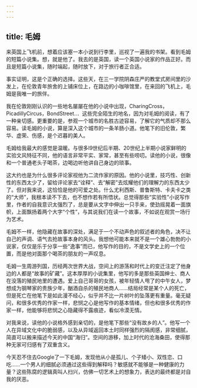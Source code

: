 ```yaml
---
---
---
```

title: 毛姆
---




来英国上飞机前，想着应该塞一本小说到行李里，巡视了一遍我的书架。看到毛姆的短篇小说集。想，就是他了。我去的是英国，读一个英国小说家的作品正好。而且是短篇小说集，随时端起，随时放下，对于旅行者正合适。

事实证明，这是个正确的选择。这些天，在三一学院阴森庄严的教堂式房间里的沙发上，在伦敦青年旅舍的上铺床位上，在路边的小咖啡馆里，在来回的飞机上，毛姆是我唯一的旅伴。

我在伦敦刚刚认识的一些地名屡屡在他的小说中出现，CharingCross，PicadillyCircus，BondStreet..．这些完全陌生的地名，因为对毛姆的阅读，有了一种亲切感。更重要的是，参观一个城市的名胜古迹容易，了解它的气质却不那么容易。读毛姆的小说，算是深入这个城市的一条羊肠小道。他笔下的旧伦敦，繁华、虚荣、伤感，是个迟暮的美人。

毛姆给我最大的感觉是温暖。与很多l9世纪后半期、20世纪上半期小说家鲜明的实验文风特征不同，他的语言非常平实、家常，甚至有些唠叨。读他的小说，很像和一个普通老头子喝茶，边喝边听他讲自己身边的琐事。

这大约也是为什么很多评论家视他为二流作家的原因。他的小说里，技巧性、创新性的东西太少了，留给评论家去“诠释”、去“解密”去炫耀他们的理解力的东西太少了。但对我来说，这恰恰是他的可爱之处。什么尤利西斯、普鲁斯特、卡夫卡之类的“大师”，我根本读不下去，也不想作若有所悟状。总觉得那些“实验性”小说写作里，作者的自我意识太强烈了，总是要从文字中伸出一只手来，使劲摇晃着一面旗帜，上面飘扬着两个大字“个性”，与其说我们在读一个故事，不如说在观赏一场行为艺术。

毛姆不一样，他隐藏在故事的深处，满足于一个不动声色的叙述者的角色，决不让自己的声调、语气去抢故事本身的风头。我想他可能本来就不是一个雄心勃勃的小说家，仅仅是乐于分享一些“逸事”而已，他写作的目的，不是文学史上的一个位置，而是他对面那个喝茶的朋友的一声叹息。

毛姆一生周游列国，历经两次世界大战，空间上的游荡和时代上的变迁注定了他身边的人都是“故事的矿藏”。这本厚厚的小说集里，他写的多是那些英国绅士、商人在没落的殖民地里的遭遇。爱上自己哥哥的女孩，被年轻情人甩了的中午女人，梦想成为钢琴家的贵族少年，酗酒自杀的殖民地商人……结局经常是某个人的死亡，但是死亡在他笔下是如此漫不经心，似乎并不比一片树叶的坠落更有重量。毫无疑问，和很多优秀的作家一样，悲悯之心是他写作的基本情绪，但也和很多优秀的作家一样，他能够将悲悯之心隐藏得不露痕迹，看似冷漠无情。

对我来说，读他的小说格外感到亲切的，是他笔下那些“没有故乡的人”。他写一个人在异域文化中的脆弱感，以及从异域返回本土时同样强烈的隔阂感，非常细腻，简直可以搬来描述今天的中国“海归”。空间的游移，加上时代的沧海桑田，使得那种无家可归感有了双重含义。

今天忍不住去Google了一下毛姆，发现他从小是孤儿、个子矮小、双性恋、口吃……一个男人的细腻必须通过这些得到解释吗？敏感就不能够是一种健康的力量？这些陈腐的逻辑真叫人扫兴，仿佛一切艺术上的想象力，表达的最终都是对自我的厌恶。